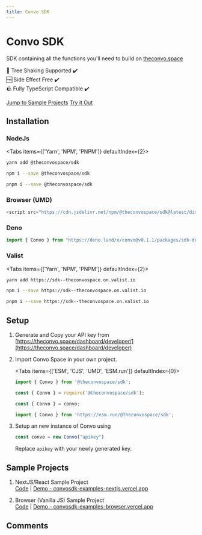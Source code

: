 ---
title: Convo SDK
---


# Convo SDK

SDK containing all the functions you'll need to build on [theconvo.space](theconvo.space)

🌲 Tree Shaking Supported ✔️<br/>
🆓 Side Effect Free ✔️<br/>
🪨 Fully TypeScript Compatible ✔️<br/>

[Jump to Sample Projects](#sample-projects)
[Try it Out](https://npm.runkit.com/@theconvospace/sdk)

## Installation

### NodeJs
<Tabs items={['Yarn', 'NPM', 'PNPM']} defaultIndex={2}>
<Tab>


```bash
yarn add @theconvospace/sdk
```


</Tab>
<Tab>


```bash
npm i --save @theconvospace/sdk
```


</Tab>
<Tab>


```bash
pnpm i --save @theconvospace/sdk
```


</Tab>
</Tabs>

### Browser (UMD)



```javascript
<script src="https://cdn.jsdelivr.net/npm/@theconvospace/sdk@latest/dist/index.global.js"></script>
```



### Deno



```javascript
import { Convo } from "https://deno.land/x/convo@v0.1.1/packages/sdk-deno/mod.ts";
```



### Valist

<Tabs items={['Yarn', 'NPM', 'PNPM']} defaultIndex={2}>
<Tab>


```bash
yarn add https://sdk--theconvospace.on.valist.io
```


</Tab>
<Tab>


```bash
npm i --save https://sdk--theconvospace.on.valist.io
```


</Tab>
<Tab>


```bash
pnpm i --save https://sdk--theconvospace.on.valist.io
```


</Tab>
</Tabs>



## Setup

1. Generate and Copy your API key from [https://theconvo.space/dashboard/developer/](https://theconvo.space/dashboard/developer)
2. Import Convo Space in your own project.

    <Tabs items={['ESM', 'CJS', 'UMD', 'ESM.run']} defaultIndex={0}>
    <Tab>

    ```javascript
    import { Convo } from '@theconvospace/sdk';
    ```

    </Tab>
    <Tab>

    ```javascript
    const { Convo } = require('@theconvospace/sdk');
    ```

    </Tab>
    <Tab>

    ```javascript
    const { Convo } = convo;
    ```

    </Tab>
    <Tab>

    ```javascript
    import { Convo } from 'https://esm.run/@theconvospace/sdk';
    ```

    </Tab>
    </Tabs>

3. Setup an new instance of Convo using

    ```javascript
    const convo = new Convo("apikey")
    ```

    Replace `apikey` with your newly generated key.


## Sample Projects

1. NextJS/React Sample Project<br/>
    [Code](https://github.com/anudit/convosdk/tree/main/examples/nextjs) | [Demo - convosdk-examples-nextjs.vercel.app](https://convosdk-examples-nextjs.vercel.app)

2. Browser (Vanilla JS) Sample Project<br/>
    [Code](https://github.com/anudit/convosdk/tree/main/examples/browser) | [Demo - convosdk-examples-browser.vercel.app](https://convosdk-examples-browser.vercel.app)

## Comments
<CommentBox threadId="convo-sdk"/>

